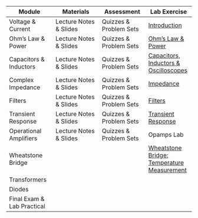 | Module | Materials | Assessment | Lab Exercise |
| --- | --- | --- | --- |
| Voltage & Current | Lecture Notes & Slides | Quizzes & Problem Sets | [Introduction](labs/introduction.qmd) |
| Ohm's Law & Power | Lecture Notes & Slides | Quizzes & Problem Sets | [Ohm's Law & Power](labs/ohms_power.qmd) |
| Capacitors & Inductors | Lecture Notes & Slides | Quizzes & Problem Sets | [Capacitors, Inductors & Oscilloscopes](labs/caps_inductors_scopes.qmd) |
| Complex Impedance | Lecture Notes & Slides | Quizzes & Problem Sets | [Impedance](labs/impedance.qmd) |
| Filters | Lecture Notes & Slides | Quizzes & Problem Sets | [Filters](labs/filters.qmd) |
| Transient Response | Lecture Notes & Slides | Quizzes & Problem Sets | [Transient Response](transient_resp.qmd) |
| Operational Amplifiers | Lecture Notes & Slides | Quizzes & Problem Sets | Opamps Lab |
| Wheatstone Bridge | | | [Wheatstone Bridge: Temperature Measurement](labs/wheatstone_temperature.qmd) |
| Transformers | | | |
| Diodes | | | |
| Final Exam & Lab Practical | | | |